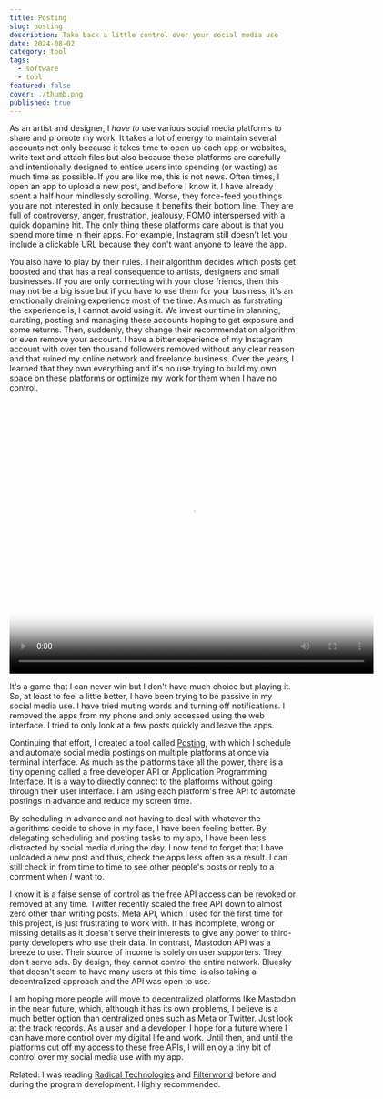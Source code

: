 ```yaml
---
title: Posting
slug: posting
description: Take back a little control over your social media use
date: 2024-08-02
category: tool
tags:
  - software
  - tool
featured: false
cover: ./thumb.png
published: true
---
```



As an artist and designer, I _have to_ use various social media platforms to share and promote my work. It takes a lot of energy to maintain several accounts not only because it takes time to open up each app or websites, write text and attach files but also because these platforms are carefully and intentionally designed to entice users into spending (or wasting) as much time as possible. If you are like me, this is not news. Often times, I open an app to upload a new post, and before I know it, I have already spent a half hour mindlessly scrolling. Worse, they force-feed you things you are not interested in only because it benefits their bottom line. They are full of controversy, anger, frustration, jealousy, FOMO interspersed with a quick dopamine hit. The only thing these platforms care about is that you spend more time in their apps. For example, Instagram still doesn't let you include a clickable URL because they don't want anyone to leave the app.

You also have to play by their rules. Their algorithm decides which posts get boosted and that has a real consequence to artists, designers and small businesses. If you are only connecting with your close friends, then this may not be a big issue but if you have to use them for your business, it's an emotionally draining experience most of the time. As much as furstrating the experience is, I cannot avoid using it. We invest our time in planning, curating, posting and managing these accounts hoping to get exposure and some returns. Then, suddenly, they change their recommendation algorithm or even remove your account. I have a bitter experience of my Instagram account with over ten thousand followers removed without any clear reason and that ruined my online network and freelance business. Over the years, I learned that they own everything and it's no use trying to build my own space on these platforms or optimize my work for them when I have no control.

<GC start={4} end={10} class="mb-12">
  <Video src={vid1} poster={vid1poster} width="640" height="480" />
</GC>

It's a game that I can never win but I don't have much choice but playing it. So, at least to feel a little better, I have been trying to be passive in my social media use. I have tried muting words and turning off notifications. I removed the apps from my phone and only accessed using the web interface. I tried to only look at a few posts quickly and leave the apps.

Continuing that effort, I created a tool called [Posting](https://github.com/cdaein/posting), with which I schedule and automate social media postings on multiple platforms at once via terminal interface. As much as the platforms take all the power, there is a tiny opening called a free developer API or Application Programming Interface. It is a way to directly connect to the platforms without going through their user interface. I am using each platform's free API to automate postings in advance and reduce my screen time.

By scheduling in advance and not having to deal with whatever the algorithms decide to shove in my face, I have been feeling better. By delegating scheduling and posting tasks to my app, I have been less distracted by social media during the day. I now tend to forget that I have uploaded a new post and thus, check the apps less often as a result. I can still check in from time to time to see other people's posts or reply to a comment when _I_ want to.

I know it is a false sense of control as the free API access can be revoked or removed at any time. Twitter recently scaled the free API down to almost zero other than writing posts. Meta API, which I used for the first time for this project, is just frustrating to work with. It has incomplete, wrong or missing details as it doesn't serve their interests to give any power to third-party developers who use their data. In contrast, Mastodon API was a breeze to use. Their source of income is solely on user supporters. They don't serve ads. By design, they cannot control the entire network. Bluesky that doesn't seem to have many users at this time, is also taking a decentralized approach and the API was open to use.

I am hoping more people will move to decentralized platforms like Mastodon in the near future, which, although it has its own problems, I believe is a much better option than centralized ones such as Meta or Twitter. Just look at the track records. As a user and a developer, I hope for a future where I can have more control over my digital life and work. Until then, and until the platforms cut off my access to these free APIs, I will enjoy a tiny bit of control over my social media use with my app.

Related: I was reading [Radical Technologies](https://www.versobooks.com/products/119-radical-technologies) and [Filterworld](https://bookshop.org/p/books/filterworld-how-algorithms-flattened-culture-kyle-chayka/20025251?ean=9780385548281) before and during the program development. Highly recommended.
